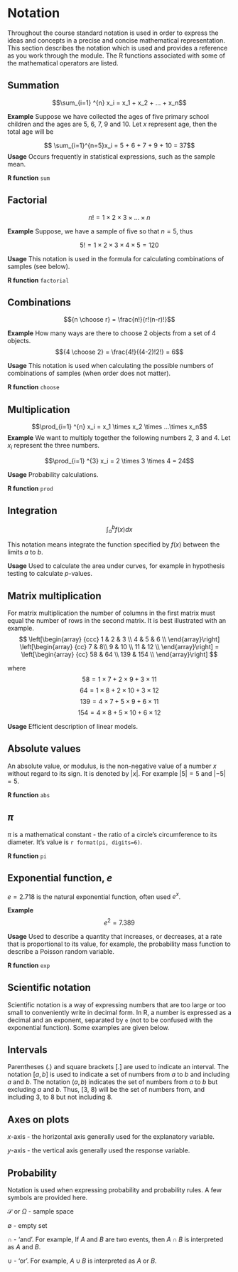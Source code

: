 <!-- Changed 25/08/20 LB -->

# Notation {#notation}

Throughout the course standard notation is used in order to express the ideas and concepts in a precise and concise mathematical representation. This section describes the notation which is used and provides a reference as you work through the module. The R functions associated with some of the mathematical operators are listed. 

## Summation 

$$\sum_{i=1} ^{n} x_i = x_1 + x_2 + ... + x_n$$

__Example__ Suppose we have collected the ages of five primary school children and the ages are 5, 6, 7, 9 and 10. Let $x$ represent age, then the total age will be 

$$ \sum_{i=1}^{n=5}x_i = 5 + 6 + 7 + 9 + 10 = 37$$
__Usage__ Occurs frequently in statistical expressions, such as the sample mean. 

__R function__ `sum`

## Factorial

$$n! = 1 \times 2 \times 3 \times ... \times n$$ 

__Example__ Suppose, we have a sample of five so that $n = 5$, thus 

$$5! = 1 \times 2 \times 3 \times 4 \times 5 = 120 $$

__Usage__ This notation is used in the formula for calculating combinations of samples (see below).

__R function__ `factorial`

## Combinations

$${n \choose r} = \frac{n!}{r!(n-r)!}$$

__Example__ How many ways are there to choose 2 objects from a set of 4 objects. 
$${4 \choose 2} = \frac{4!}{(4-2)!2!} = 6$$

__Usage__ This notation is used when calculating the possible numbers of combinations of samples (when order does not matter).

__R function__ `choose`

## Multiplication

$$\prod_{i=1} ^{n} x_i = x_1 \times x_2 \times ...\times x_n$$
__Example__ We want to multiply together the following numbers 2, 3 and 4. Let $x_i$ represent the three numbers.  

$$\prod_{i=1} ^{3} x_i = 2 \times 3 \times 4 = 24$$

__Usage__ Probability calculations. 

__R function__ `prod`

## Integration

$$\int_a^b f(x) dx $$

This notation means integrate the function specified by $f(x)$ between the limits $a$ to $b$. 

__Usage__ Used to calculate the area under curves, for example in hypothesis testing to calculate $p$-values. 

## Matrix multiplication

For matrix multiplication the number of columns in the first matrix must equal the number of rows in the second matrix. It is best illustrated with an example.  
$$
\left[\begin{array}
{ccc}
1 & 2 & 3 \\
4 & 5 & 6 \\
\end{array}\right] 
\left[\begin{array}
{cc}
7 & 8\\
9 & 10 \\
11 & 12 \\
\end{array}\right] 
= 
\left[\begin{array}
{cc}
58 & 64 \\
139 & 154 \\
\end{array}\right] 
$$

where 
$$ 58 = 1 \times 7 + 2 \times 9 + 3 \times 11$$
$$ 64 = 1 \times 8 + 2 \times 10 + 3 \times 12$$
$$ 139 = 4 \times 7 + 5 \times 9 + 6 \times 11$$
$$ 154 = 4 \times 8 + 5 \times 10 + 6 \times 12$$

__Usage__ Efficient description of linear models. 

## Absolute values

An absolute value, or modulus, is the non-negative value of a number $x$ without regard to its sign. It is denoted by $|x|$. For example $|5| = 5$ and $|-5| = 5$.

__R function__ `abs`

## $\pi$

$\pi$ is a mathematical constant - the ratio of a circle's circumference to its diameter. It's value is `r format(pi, digits=6)`.

__R function__ `pi`

## Exponential function, $e$

$e = 2.718$ is the natural exponential function, often used $e^x$. 

__Example__ $$e^2 = 7.389$$

__Usage__ Used to describe a quantity that increases, or decreases, at a rate that is proportional to its value, for example, the probability mass function to describe a Poisson random variable. 

__R function__ `exp`

## Scientific notation

Scientific notation is a way of expressing numbers that are too large or too small to conveniently write in decimal form. In R, a number is expressed as a decimal and an exponent, separated by `e` (not to be confused with the exponential function). Some examples are given below. 

\begin{center}
\begin{tabular}{l|l|l}
Decimal & Scientific notation & R notation\\
\hline
1234.0 & $1.234 \times 10^3$ & 1.234e3\\
0.01234 & $1.234 \times 10^{-2}$ & \textrm{1.234e-2}\\
\end{tabular}
\end{center}

## Intervals

Parentheses $(.)$ and square brackets $[.]$ are used to indicate an interval. The notation $[a, b]$ is used to indicate a set of numbers from $a$ to $b$ and including $a$ and $b$. The notation $(a, b)$ indicates the set of numbers from $a$ to $b$ but excluding $a$ and $b$. Thus, [3, 8) will be the set of numbers from, and including 3, to 8 but not including 8. 

## Axes on plots

$x$-axis - the horizontal axis generally used for the explanatory variable.

$y$-axis - the vertical axis generally used the response variable.

## Probability

Notation is used when expressing probability and probability rules. A few symbols are provided here. 

$\mathcal{S}$ or $\Omega$ - sample space

$\emptyset$ - empty set

$\cap$ - 'and'. For example, If $A$ and $B$ are two events, then $A \cap B$ is interpreted as $A$ and $B$.

$\cup$ - 'or'. For example, $A \cup B$ is interpreted as $A$ or $B$.

